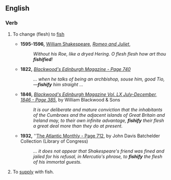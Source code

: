 {{1913}}
==English==

===Verb===
{{en-verb|fishifies|fishifying|fishified|fishified}}

# {{transitive}} To change (flesh) to [[fish]]
#* '''1595-1596,''' [[w:William Shakespeare|William Shakespeare]], ''[[s:Romeo and Juliet|Romeo and Juliet]]'', 
#*: ''Without his Roe, like a dryed Hering. O flesh flesh how art thou '''fishified'''!''
#* '''1822,''' ''[http://books.google.com/books?id=kvwAAAAAYAAJ&pg=PA740&dq=%22fishify%22 Blackwood's Edinburgh Magazine - Page 740]''
#*: ''... when he talks of being an archbishop, souse him, good Tio,—'''fishify''' him straight ...''
#* '''1846,''' ''[http://books.google.com/books?id=SxaWmRQRQngC&pg=PA385&dq=%22fishify%22 Blackwood's Edinburgh Magazine Vol. LX July-December, 1846 - Page 385]'', by William Blackwood & Sons
#*: ''It is our deliberate and mature conviction that the inhabitants of the Cumbraes and the adjacent islands of Great Britain and Ireland may, to their own infinite advantage, '''fishify''' their flesh a great deal more than they do at present.''
#* '''1932,''' ''[http://books.google.com/books?id=E0ARAAAAMAAJ&dq=%22fishify%22 The Atlantic Monthly - Page 712], by John Davis Batchelder Collection (Library of Congress)
#*: ''... it does not appear that Shakespeare's friend was fined and jailed for his refusal, in Mercutio's phrase, to '''fishify''' the flesh of his immortal guests.''
# To [[supply]] with fish.